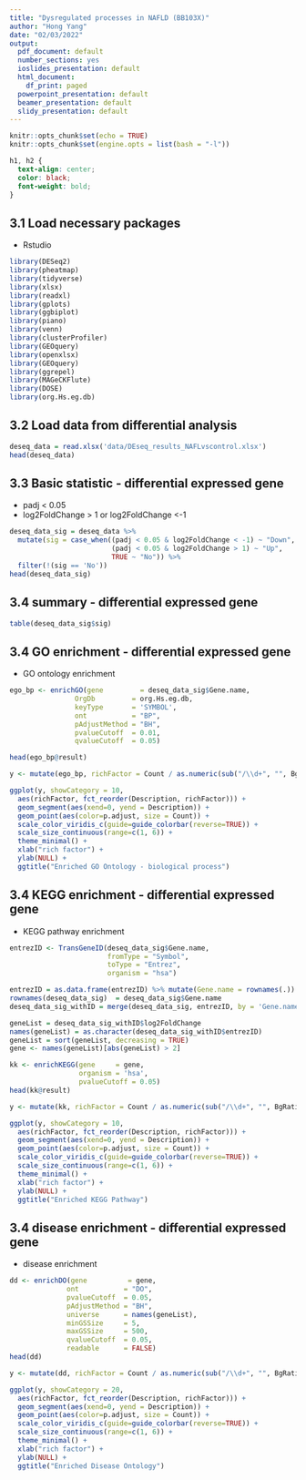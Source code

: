 ```yaml
---
title: "Dysregulated processes in NAFLD (BB103X)"
author: "Hong Yang"
date: "02/03/2022"
output:
  pdf_document: default
  number_sections: yes
  ioslides_presentation: default
  html_document:
    df_print: paged
  powerpoint_presentation: default
  beamer_presentation: default
  slidy_presentation: default
---
```



```r
knitr::opts_chunk$set(echo = TRUE)
knitr::opts_chunk$set(engine.opts = list(bash = "-l"))
```

```css
h1, h2 {
  text-align: center;
  color: black;
  font-weight: bold;
}
```

## 3.1 Load necessary packages

- Rstudio
```r
library(DESeq2)
library(pheatmap)
library(tidyverse)
library(xlsx)
library(readxl)
library(gplots)
library(ggbiplot)
library(piano)
library(venn)
library(clusterProfiler)
library(GEOquery)
library(openxlsx)
library(GEOquery)
library(ggrepel)
library(MAGeCKFlute)
library(DOSE)
library(org.Hs.eg.db)
```

## 3.2 Load data from differential analysis

```r
deseq_data = read.xlsx('data/DEseq_results_NAFLvscontrol.xlsx')
head(deseq_data)
```
## 3.3 Basic statistic - differential expressed gene

- padj < 0.05
- log2FoldChange > 1 or log2FoldChange <-1

```r
deseq_data_sig = deseq_data %>% 
  mutate(sig = case_when((padj < 0.05 & log2FoldChange < -1) ~ "Down",
                         (padj < 0.05 & log2FoldChange > 1) ~ "Up",
                         TRUE ~ "No")) %>% 
  filter(!(sig == 'No'))
head(deseq_data_sig)
```

## 3.4 summary - differential expressed gene


```r
table(deseq_data_sig$sig)
```

## 3.4 GO enrichment - differential expressed gene

- GO ontology enrichment

```r
ego_bp <- enrichGO(gene         = deseq_data_sig$Gene.name,
                OrgDb         = org.Hs.eg.db,
                keyType       = 'SYMBOL',
                ont           = "BP",
                pAdjustMethod = "BH",
                pvalueCutoff  = 0.01,
                qvalueCutoff  = 0.05)

head(ego_bp@result)
```

```r
y <- mutate(ego_bp, richFactor = Count / as.numeric(sub("/\\d+", "", BgRatio)))

ggplot(y, showCategory = 10, 
  aes(richFactor, fct_reorder(Description, richFactor))) + 
  geom_segment(aes(xend=0, yend = Description)) +
  geom_point(aes(color=p.adjust, size = Count)) +
  scale_color_viridis_c(guide=guide_colorbar(reverse=TRUE)) +
  scale_size_continuous(range=c(1, 6)) +
  theme_minimal() + 
  xlab("rich factor") +
  ylab(NULL) + 
  ggtitle("Enriched GO Ontology - biological process")
```


## 3.4 KEGG enrichment - differential expressed gene

- KEGG pathway enrichment

```r
entrezID <- TransGeneID(deseq_data_sig$Gene.name, 
                        fromType = "Symbol",
                        toType = "Entrez",
                        organism = "hsa")

entrezID = as.data.frame(entrezID) %>% mutate(Gene.name = rownames(.))
rownames(deseq_data_sig)  = deseq_data_sig$Gene.name
deseq_data_sig_withID = merge(deseq_data_sig, entrezID, by = 'Gene.name')

geneList = deseq_data_sig_withID$log2FoldChange
names(geneList) = as.character(deseq_data_sig_withID$entrezID)
geneList = sort(geneList, decreasing = TRUE)
gene <- names(geneList)[abs(geneList) > 2]

kk <- enrichKEGG(gene     = gene,
                 organism = 'hsa',
                 pvalueCutoff = 0.05)
head(kk@result)
```

```r
y <- mutate(kk, richFactor = Count / as.numeric(sub("/\\d+", "", BgRatio)))

ggplot(y, showCategory = 10, 
  aes(richFactor, fct_reorder(Description, richFactor))) + 
  geom_segment(aes(xend=0, yend = Description)) +
  geom_point(aes(color=p.adjust, size = Count)) +
  scale_color_viridis_c(guide=guide_colorbar(reverse=TRUE)) +
  scale_size_continuous(range=c(1, 6)) +
  theme_minimal() + 
  xlab("rich factor") +
  ylab(NULL) + 
  ggtitle("Enriched KEGG Pathway")
```


## 3.4 disease enrichment - differential expressed gene

- disease enrichment

```r
dd <- enrichDO(gene          = gene,
              ont           = "DO",
              pvalueCutoff  = 0.05,
              pAdjustMethod = "BH",
              universe      = names(geneList),
              minGSSize     = 5,
              maxGSSize     = 500,
              qvalueCutoff  = 0.05,
              readable      = FALSE)
head(dd)
```

```r
y <- mutate(dd, richFactor = Count / as.numeric(sub("/\\d+", "", BgRatio)))

ggplot(y, showCategory = 20, 
  aes(richFactor, fct_reorder(Description, richFactor))) + 
  geom_segment(aes(xend=0, yend = Description)) +
  geom_point(aes(color=p.adjust, size = Count)) +
  scale_color_viridis_c(guide=guide_colorbar(reverse=TRUE)) +
  scale_size_continuous(range=c(1, 6)) +
  theme_minimal() + 
  xlab("rich factor") +
  ylab(NULL) + 
  ggtitle("Enriched Disease Ontology")
```


